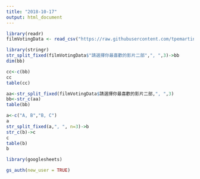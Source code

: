 ```yaml
---
title: "2018-10-17"
output: html_document
---
```

```r
library(readr)
filmVotingData <- read_csv("https://raw.githubusercontent.com/tpemartin/course-107-1-programming-for-data-science/master/data/%E7%AC%AC%E4%B8%89%E5%B1%86%E7%B6%93%E6%BF%9F%E6%92%AD%E5%AE%A2%E7%AB%B6%E8%B3%BD%E5%8F%83%E8%B3%BD%E4%BD%9C%E5%93%81%E6%8A%95%E7%A5%A8%E7%B5%90%E6%9E%9C%E6%A8%A3%E6%9C%AC%20-%20Sheet1.csv")

```
```r
library(stringr)
str_split_fixed(filmVotingData$"請選擇你最喜歡的影片二部",", ",3)->bb
dim(bb)

cc<-c(bb)
cc
table(cc)
```

```r
aa<-str_split_fixed(filmVotingData$請選擇你最喜歡的影片二部,", ",3)
bb<-str_c(aa)
table(bb)
```

```r
a<-c("A, B","B, C")
a
str_split_fixed(a,", ", n=3)->b
str_c(b)->c
c
table(b)
b
```
```r
library(googlesheets)
```
```r
gs_auth(new_user = TRUE)

```

